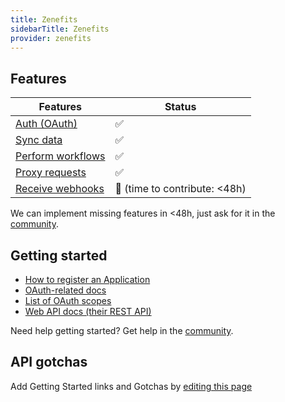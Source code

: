 ```yaml
---
title: Zenefits
sidebarTitle: Zenefits
provider: zenefits
---
```



<Overview />


## Features

| Features | Status |
| - | - |
| [Auth (OAuth)](/guides/getting-started/authorize-an-api-from-your-app) | ✅ |
| [Sync data](/guides/getting-started/read-from-an-api) | ✅ |
| [Perform workflows](/guides/getting-started/write-to-an-api) | ✅ |
| [Proxy requests](/guides/proxy-requests-to-an-api) | ✅ |
| [Receive webhooks](/guides/receive-webhooks-from-an-api) | 🚫 (time to contribute: &lt;48h) |

<Tip>We can implement missing features in &lt;48h, just ask for it in the [community](https://nango.dev/slack).</Tip>

## Getting started

-   [How to register an Application](https://developers.zenefits.com/reference/getting-started#:~:text=%F0%9F%91%8D-,How%20do%20you%20sign%20up%3F,-We%20hope%20this)
-   [OAuth-related docs](https://developers.zenefits.com/reference/auth)
-   [List of OAuth scopes](https://developers.zenefits.com/reference/permissions)
-   [Web API docs (their REST API)](https://developers.zenefits.com/reference/overview-1)

<Tip>Need help getting started? Get help in the [community](https://nango.dev/slack).</Tip>

## API gotchas

<Note>Add Getting Started links and Gotchas by [editing this page](https://github.com/nangohq/nango/tree/master/docs-v2/integrations/all/zenefits.mdx)</Note>
